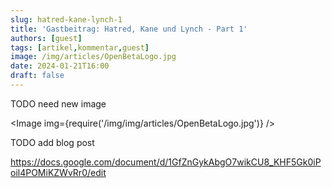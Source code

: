 ```yaml
---
slug: hatred-kane-lynch-1
title: 'Gastbeitrag: Hatred, Kane und Lynch - Part 1'
authors: [guest]
tags: [artikel,kommentar,guest]
image: /img/articles/OpenBetaLogo.jpg
date: 2024-01-21T16:00
draft: false
---
```



TODO need new image

<Image img={require('/img/img/articles/OpenBetaLogo.jpg')} />

<!--truncate-->

TODO add blog post


https://docs.google.com/document/d/1GfZnGykAbgO7wikCU8_KHF5Gk0iPoil4POMiKZWvRr0/edit
